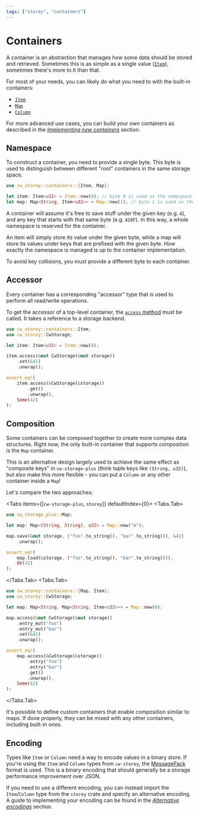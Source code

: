 ```yaml
---
tags: ["storey", "containers"]
---
```



# Containers

A container is an abstraction that manages how some data should be stored and retrieved. Sometimes
this is as simple as a single value ([`Item`](containers/item)), sometimes there's more to it than
that.

For most of your needs, you can likely do what you need to with the built-in containers:

- [`Item`](containers/item)
- [`Map`](containers/map)
- [`Column`](containers/column)

For more advanced use cases, you can build your own containers as described in the
[_Implementing new containers_](container-impl) section.

## Namespace

To construct a container, you need to provide a single byte. This byte is used to distinguish
between different "root" containers in the same storage space.

```rust template="storage"
use cw_storey::containers::{Item, Map};

let item: Item<u32> = Item::new(0); // byte 0 is used as the namespace
let map: Map<String, Item<u32>> = Map::new(1); // byte 1 is used as the namespace
```

A container will assume it's free to save stuff under the given key (e.g. `A`), and any key that
starts with that same byte (e.g. `A28F`). In this way, a whole namespace is reserved for the
container.

<Callout>
  An item will simply store its value under the given byte, while a map will store its values under
  keys that are prefixed with the given byte. How exactly the namespace is managed is up to the
  container implementation.
</Callout>

To avoid key collisions, you must provide a different byte to each container.

## Accessor

Every container has a corresponding "accessor" type that is used to perform all read/write
operations.

To get the accessor of a top-level container, the [`access` method] must be called. It takes a reference
to a storage backend.

```rust template="storage"
use cw_storey::containers::Item;
use cw_storey::CwStorage;

let item: Item<u32> = Item::new(0);

item.access(&mut CwStorage(&mut storage))
    .set(&42)
    .unwrap();

assert_eq!(
    item.access(&CwStorage(&storage))
        .get()
        .unwrap(),
    Some(42)
);
```

## Composition

Some containers can be composed together to create more complex data structures. Right now, the only
built-in container that supports composition is the `Map` container.

This is an alternative design largely used to achieve the same effect as "composite keys" in
`cw-storage-plus` (think tuple keys like `(String, u32)`), but also make this more flexible - you
can put a `Column` or any other container inside a `Map`!

Let's compare the two approaches:

<Tabs items={[`cw-storage-plus`, `storey`]} defaultIndex={0}> <Tabs.Tab>

```rust template="storage"
use cw_storage_plus::Map;

let map: Map<(String, String), u32> = Map::new("m");

map.save(&mut storage, ("foo".to_string(), "bar".to_string()), &42)
    .unwrap();

assert_eq!(
    map.load(&storage, ("foo".to_string(), "bar".to_string())),
    Ok(42)
);
```

</Tabs.Tab> <Tabs.Tab>

```rust template="storage"
use cw_storey::containers::{Map, Item};
use cw_storey::CwStorage;

let map: Map<String, Map<String, Item<u32>>> = Map::new(0);

map.access(&mut CwStorage(&mut storage))
    .entry_mut("foo")
    .entry_mut("bar")
    .set(&42)
    .unwrap();

assert_eq!(
    map.access(&CwStorage(&storage))
        .entry("foo")
        .entry("bar")
        .get()
        .unwrap(),
    Some(42)
);
```

</Tabs.Tab></Tabs>

It's possible to define custom containers that enable composition similar to maps. If done properly,
they can be mixed with any other containers, including built-in ones.

## Encoding

Types like `Item` or `Column` need a way to encode values in a binary store. If you're using the
`Item` and `Column` types from `cw-storey`, the [MessagePack](https://msgpack.org/) format is used.
This is a binary encoding that should generally be a storage performance improvement over JSON.

If you need to use a different encoding, you can instead import the `Item`/`Column` type from the
`storey` crate and specify an alternative encoding. A guide to implementing your encoding can be
found in the [_Alternative encodings_](encodings) section.

[`access` method]:
  https://docs.rs/cw-storey/latest/cw_storey/containers/type.Item.html#method.access
